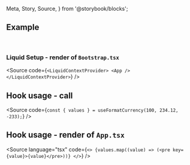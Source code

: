   Meta,
  Story,
  Source,
} from '@storybook/blocks';


<Meta of={useFormatCurrencyStories} />

## Example

<Story of={useFormatCurrencyStories.Default} />
<br />

### Liquid Setup - render of `Bootstrap.tsx`
<Source
  code={`
<LiquidContextProvider>
  <App />
</LiquidContextProvider>
  `}
/>

## Hook usage - call
<Source
  code={`
const { values } = useFormatCurrency(100, 234.12, -233);
  `}
/>

## Hook usage - render of `App.tsx`
<Source
  language="tsx"
  code={`
<>
  {values.map((value) => (<pre key={value}>{value}</pre>))}
</>
  `}
/>

